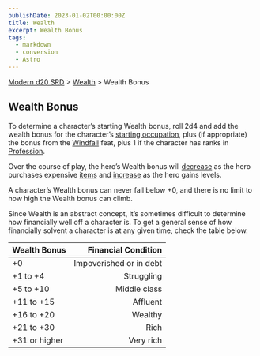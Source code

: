 ```yaml
---
publishDate: 2023-01-02T00:00:00Z
title: Wealth
excerpt: Wealth Bonus
tags:
  - markdown
  - conversion
  - Astro
---
```


[Modern d20 SRD](/#modernD20) > [Wealth](modern-d20-srd-wealth-index) > Wealth Bonus

## Wealth Bonus

To determine a character’s starting Wealth bonus, roll 2d4 and add the wealth bonus for the character’s [starting occupation](modern-d20-srd-starting-occupation-index), plus (if appropriate) the bonus from the [Windfall](modern-d20-srd-feats-windfall) feat, plus 1 if the character has ranks in [Profession](modern-d20-srd-skills-profession).

Over the course of play, the hero’s Wealth bonus will [decrease](modern-d20-srd-wealth-losing-wealth) as the hero purchases expensive [items](modern-d20-srd-equipment-index) and [increase](modern-d20-srd-wealth-regaining-wealth) as the hero gains levels.

A character’s Wealth bonus can never fall below +0, and there is no limit to how high the Wealth bonus can climb.

Since Wealth is an abstract concept, it’s sometimes difficult to determine how financially well off a character is. To get a general sense of how financially solvent a character is at any given time, check the table below.

| Wealth Bonus  |     Financial Condition |
| :------------ | ----------------------: |
| +0            | Impoverished or in debt |
| +1 to +4      |              Struggling |
| +5 to +10     |            Middle class |
| +11 to +15    |                Affluent |
| +16 to +20    |                 Wealthy |
| +21 to +30    |                    Rich |
| +31 or higher |               Very rich |
